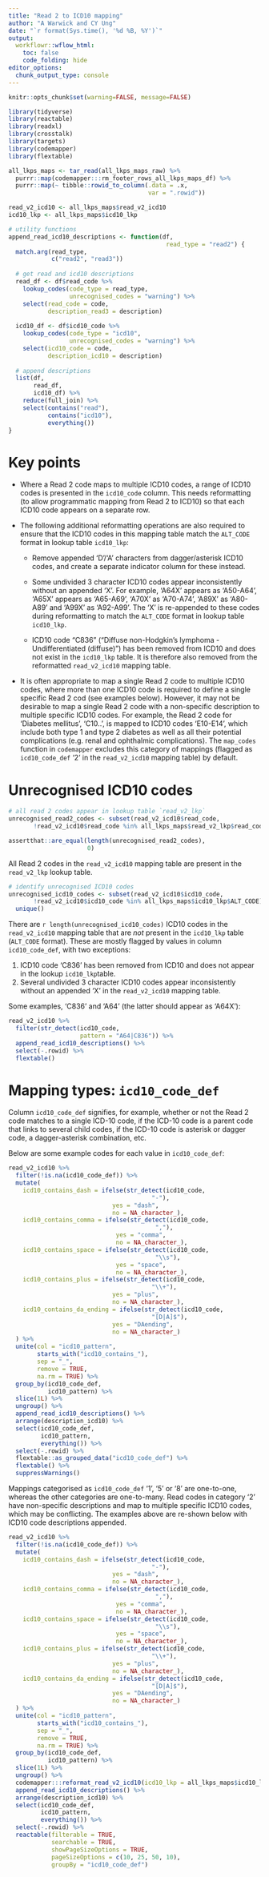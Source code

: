```yaml
---
title: "Read 2 to ICD10 mapping"
author: "A Warwick and CY Ung"
date: "`r format(Sys.time(), '%d %B, %Y')`"
output: 
  workflowr::wflow_html:
    toc: false
    code_folding: hide
editor_options:
  chunk_output_type: console
---
```


```r
knitr::opts_chunk$set(warning=FALSE, message=FALSE)
```

```r
library(tidyverse)
library(reactable)
library(readxl)
library(crosstalk)
library(targets)
library(codemapper)
library(flextable)

all_lkps_maps <- tar_read(all_lkps_maps_raw) %>% 
  purrr::map(codemapper:::rm_footer_rows_all_lkps_maps_df) %>%
  purrr::map(~ tibble::rowid_to_column(.data = .x,
                                       var = ".rowid"))

read_v2_icd10 <- all_lkps_maps$read_v2_icd10
icd10_lkp <- all_lkps_maps$icd10_lkp
```

```r
# utility functions
append_read_icd10_descriptions <- function(df,
                                            read_type = "read2") {
  match.arg(read_type,
            c("read2", "read3"))
  
  # get read and icd10 descriptions
  read_df <- df$read_code %>%
    lookup_codes(code_type = read_type, 
                 unrecognised_codes = "warning") %>%
    select(read_code = code,
           description_read3 = description)
  
  icd10_df <- df$icd10_code %>%
    lookup_codes(code_type = "icd10",
                 unrecognised_codes = "warning") %>%
    select(icd10_code = code,
           description_icd10 = description)
  
  # append descriptions
  list(df,
       read_df,
       icd10_df) %>%
    reduce(full_join) %>%
    select(contains("read"),
           contains("icd10"),
           everything())
}
```

# Key points

-   Where a Read 2 code maps to multiple ICD10 codes, a range of ICD10 codes is presented in the `icd10_code` column. This needs reformatting (to allow programmatic mapping from Read 2 to ICD10) so that each ICD10 code appears on a separate row.

-   The following additional reformatting operations are also required to ensure that the ICD10 codes in this mapping table match the `ALT_CODE` format in lookup table `icd10_lkp`:

    -   Remove appended 'D'/'A' characters from dagger/asterisk ICD10 codes, and create a separate indicator column for these instead.

    -   Some undivided 3 character ICD10 codes appear inconsistently without an appended 'X'. For example, 'A64X' appears as 'A50-A64', 'A65X' appears as 'A65-A69', 'A70X' as 'A70-A74', 'A89X' as 'A80-A89' and 'A99X' as 'A92-A99'. The 'X' is re-appended to these codes during reformatting to match the `ALT_CODE` format in lookup table `icd10_lkp`.

    -   ICD10 code "C836" ("Diffuse non-Hodgkin's lymphoma - Undifferentiated (diffuse)") has been removed from ICD10 and does not exist in the `icd10_lkp` table. It is therefore also removed from the reformatted `read_v2_icd10` mapping table.

-   It is often appropriate to map a single Read 2 code to multiple ICD10 codes, where more than one ICD10 code is required to define a single specific Read 2 cod (see examples below). However, it may not be desirable to map a single Read 2 code with a non-specific description to multiple specific ICD10 codes. For example, the Read 2 code for 'Diabetes mellitus', 'C10..', is mapped to ICD10 codes 'E10-E14', which include both type 1 and type 2 diabetes as well as all their potential complications (e.g. renal and ophthalmic complications). The `map_codes` function in `codemapper` excludes this category of mappings (flagged as `icd10_code_def` '2' in the `read_v2_icd10` mapping table) by default.

# Unrecognised ICD10 codes

```r
# all read 2 codes appear in lookup table `read_v2_lkp`
unrecognised_read2_codes <- subset(read_v2_icd10$read_code,
       !read_v2_icd10$read_code %in% all_lkps_maps$read_v2_lkp$read_code)

assertthat::are_equal(length(unrecognised_read2_codes),
                      0)
```

All Read 2 codes in the `read_v2_icd10` mapping table are present in the `read_v2_lkp` lookup table.

```r
# identify unrecognised ICD10 codes
unrecognised_icd10_codes <- subset(read_v2_icd10$icd10_code,
       !read_v2_icd10$icd10_code %in% all_lkps_maps$icd10_lkp$ALT_CODE) %>% 
  unique()
```

There are `r length(unrecognised_icd10_codes)` ICD10 codes in the `read_v2_icd10` mapping table that are *not* present in the `icd10_lkp` table (`ALT_CODE` format). These are mostly flagged by values in column `icd10_code_def`, with two exceptions:

1.  ICD10 code 'C836' has been removed from ICD10 and does not appear in the lookup `icd10_lkp`table.
2.  Several undivided 3 character ICD10 codes appear inconsistently without an appended 'X' in the `read_v2_icd10` mapping table.

Some examples, 'C836' and 'A64' (the latter should appear as 'A64X'):

```r
read_v2_icd10 %>% 
  filter(str_detect(icd10_code,
                    pattern = "A64|C836")) %>% 
  append_read_icd10_descriptions() %>% 
  select(-.rowid) %>% 
  flextable()
```

# Mapping types: `icd10_code_def`

Column `icd10_code_def` signifies, for example, whether or not the Read 2 code matches to a single ICD-10 code, if the ICD-10 code is a parent code that links to several child codes, if the ICD-10 code is asterisk or dagger code, a dagger-asterisk combination, etc.

Below are some example codes for each value in `icd10_code_def`:

```r
read_v2_icd10 %>%
  filter(!is.na(icd10_code_def)) %>%
  mutate(
    icd10_contains_dash = ifelse(str_detect(icd10_code,
                                        "-"),
                             yes = "dash",
                             no = NA_character_),
    icd10_contains_comma = ifelse(str_detect(icd10_code,
                                         ","),
                              yes = "comma",
                              no = NA_character_),
    icd10_contains_space = ifelse(str_detect(icd10_code,
                                         "\\s"),
                              yes = "space",
                              no = NA_character_),
    icd10_contains_plus = ifelse(str_detect(icd10_code,
                                        "\\+"),
                             yes = "plus",
                             no = NA_character_),
    icd10_contains_da_ending = ifelse(str_detect(icd10_code,
                                        "[D|A]$"),
                             yes = "DAending",
                             no = NA_character_)
  ) %>% 
  unite(col = "icd10_pattern", 
        starts_with("icd10_contains_"), 
        sep = "_", 
        remove = TRUE, 
        na.rm = TRUE) %>% 
  group_by(icd10_code_def,
           icd10_pattern) %>%
  slice(1L) %>%
  ungroup() %>% 
  append_read_icd10_descriptions() %>% 
  arrange(description_icd10) %>% 
  select(icd10_code_def,
         icd10_pattern,
         everything()) %>% 
  select(-.rowid) %>% 
  flextable::as_grouped_data("icd10_code_def") %>% 
  flextable() %>% 
  suppressWarnings()
```

Mappings categorised as `icd10_code_def` '1', '5' or '8' are one-to-one, whereas the other categories are one-to-many. Read codes in category '2' have non-specific descriptions and map to multiple specific ICD10 codes, which may be conflicting. The examples above are re-shown below with ICD10 code descriptions appended.

```r
read_v2_icd10 %>%
  filter(!is.na(icd10_code_def)) %>%
  mutate(
    icd10_contains_dash = ifelse(str_detect(icd10_code,
                                        "-"),
                             yes = "dash",
                             no = NA_character_),
    icd10_contains_comma = ifelse(str_detect(icd10_code,
                                         ","),
                              yes = "comma",
                              no = NA_character_),
    icd10_contains_space = ifelse(str_detect(icd10_code,
                                         "\\s"),
                              yes = "space",
                              no = NA_character_),
    icd10_contains_plus = ifelse(str_detect(icd10_code,
                                        "\\+"),
                             yes = "plus",
                             no = NA_character_),
    icd10_contains_da_ending = ifelse(str_detect(icd10_code,
                                        "[D|A]$"),
                             yes = "DAending",
                             no = NA_character_)
  ) %>% 
  unite(col = "icd10_pattern", 
        starts_with("icd10_contains_"), 
        sep = "_", 
        remove = TRUE, 
        na.rm = TRUE) %>% 
  group_by(icd10_code_def,
           icd10_pattern) %>%
  slice(1L) %>%
  ungroup() %>% 
  codemapper:::reformat_read_v2_icd10(icd10_lkp = all_lkps_maps$icd10_lkp) %>% 
  append_read_icd10_descriptions() %>% 
  arrange(description_icd10) %>% 
  select(icd10_code_def,
         icd10_pattern,
         everything()) %>% 
  select(-.rowid) %>% 
  reactable(filterable = TRUE,
            searchable = TRUE,
            showPageSizeOptions = TRUE,
            pageSizeOptions = c(10, 25, 50, 10),
            groupBy = "icd10_code_def")
```
